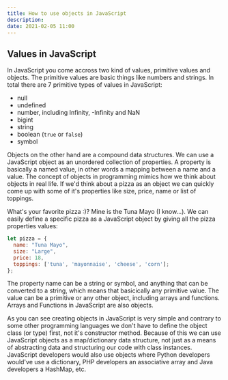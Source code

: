 ```yaml
---
title: How to use objects in JavaScript
description: 
date: 2021-02-05 11:00
---
```



## Values in JavaScript

In JavaScript you come accross two kind of values, primitive values and objects. The primitive values are basic things like numbers and strings. In total there are 7 primitive types of values in JavaScript: 

- null
- undefined
- number, including Infinity, -Infinity and NaN
- bigint
- string
- boolean (`true` or `false`)
- symbol


Objects on the other hand are a compound data structures. We can use a JavaScript object as an unordered collection of properties. A property is basically a named value, in other words a mapping between a name and a value. The concept of objects in programming mimics how we think about objects in real life. If we'd think about a pizza as an object we can quickly come up with some of it's properties like size, price, name or list of toppings. 

What's your favorite pizza :)? Mine is the Tuna Mayo (I know...). We can easily define a specific pizza as a JavaScript object by giving all the pizza properties values: 

```javascript
let pizza = {
  name: "Tuna Mayo",
  size: "Large",
  price: 18,
  toppings: ['tuna', 'mayonnaise', 'cheese', 'corn'];
};
```

The property name can be a string or symbol, and anything that can be converted to a string, which means that basicically any primitive value. The value can be a primitive or any other object, including arrays and functions. Arrays and Functions in JavaScript are also objects.

As you can see creating objects in JavaScript is very simple and contrary to some other programming languages we don't have to define the object class (or type) first, not it's constructor method. Because of this we can use JavaScript objects as a map/dictionary data structure, not just as a means of abstracting data and structuring our code with class instances. JavaScript developers would also use objects where Python developers would've use a dictionary, PHP developers an associative array and Java developers a HashMap, etc.

